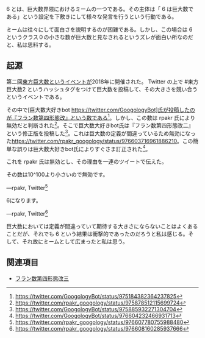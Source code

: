 6 とは、巨大数界隈におけるミームの一つである。その主体は「 6 は巨大数である」という設定を下敷きにして様々な発言を行うという行動である。

ミームは往々にして面白さを説明するのが困難である。しかし、この場合は 6 というクラス０の小さな数が巨大数と見なされるというズレが面白い所なのだと、私は思料する。

== 起源 ==

第二回[[東方巨大数]]というイベントが2018年に開催された。 Twitter の上で #東方巨大数2 というハッシュタグをつけて巨大数を投稿して、その大きさを競い合うというイベントである。

その中で[巨大数大好きbot https://twitter.com/GoogologyBot]氏が投稿したのが『フラン数第四形態改』という数である<ref>[https://twitter.com/GoogologyBot/status/975184382364237825 https://twitter.com/GoogologyBot/status/975184382364237825]</ref>。しかし、この数は rpakr 氏により無効だと判断された<ref>[https://twitter.com/rpakr_googology/status/975878512115699724 https://twitter.com/rpakr_googology/status/975878512115699724]</ref>。そこで巨大数大好きbot氏は『フラン数第四形態改二』という修正版を投稿した<ref>[https://twitter.com/GoogologyBot/status/975885932271304704 https://twitter.com/GoogologyBot/status/975885932271304704]</ref>。これは巨大数の定義が間違っているため無効になった<ref>[https://twitter.com/rpakr_googology/status/976603716961886210 https://twitter.com/rpakr_googology/status/976603716961886210]。この簡単な誤りは巨大数大好きbot氏によりすぐさま訂正された<ref>[https://twitter.com/GoogologyBot/status/976604232466931713 https://twitter.com/GoogologyBot/status/976604232466931713]</ref>。

これを rpakr 氏は無効とし、その理由を一連のツイートで伝えた。

<blockquote cite="https://twitter.com/rpakr_googology/status/976607780755988480"><p>その数は10^100より小さいので無効です。</p><div class="footer">—rpakr, <span class="cite">Twitter<ref>[https://twitter.com/rpakr_googology/status/976607780755988480 https://twitter.com/rpakr_googology/status/976607780755988480]</ref></span></div></blockquote>

<blockquote cite="https://twitter.com/rpakr_googology/status/976608160285937666"><p>6になります。</p><div class="footer">—rpakr, <span class="cite">Twitter<ref>[https://twitter.com/rpakr_googology/status/976608160285937666 https://twitter.com/rpakr_googology/status/976608160285937666]</ref></span></div></blockquote>

巨大数においては定義が間違っていて期待する大きさにならないことはよくあることだが、それでも 6 という結果は衝撃的であったのだろうと私は感じる。そして、それ故にミームとして広まったと私は思う。

== 関連項目 ==

* [[フラン数第四形態改三]]
